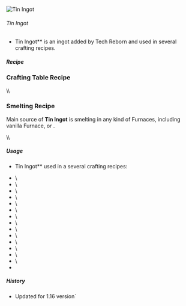 ![Tin Ingot](/mods/techreborn/tin_ingot.png)

###### Tin Ingot

- Tin Ingot** is an ingot added by Tech Reborn and used in
        several crafting recipes.

##### Recipe


### Crafting Table Recipe

<Recipe recipe=" input techreborn:tin_nugget techreborn:tin_nugget
techreborn:tin_nugget input techreborn:tin_nugget techreborn:tin_nugget
techreborn:tin_nugget input techreborn:tin_nugget techreborn:tin_nugget
techreborn:tin_nugget output techreborn:tin_ingot "/>
\\\\ <Recipe recipe=" input air air air input air
techreborn:tin_storage_block air input air air air output
techreborn:tin_ingot,9 "/>

### Smelting Recipe

Main source of **Tin Ingot** is smelting
<Mcitem id="techreborn:tin_dust"/> in any kind of
Furnaces, including vanilla Furnace,
<Mcitem id="techreborn:iron_furnace"/> or
<Mcitem id="techreborn:electric_furnace"/>.

<Recipe recipe=" size 1x1 input techreborn:tin_dust output
techreborn:tin_ingot tool techreborn:electric_furnace "/>

\\\\

<Recipe recipe=" size 1x1 input techreborn:tin_ore output
techreborn:tin_ingot tool techreborn:electric_furnace "/>

##### Usage

- Tin Ingot** used in a several crafting recipes:

* <Mcitem id="techreborn:tin_cable"/>\
* <Mcitem id="techreborn:empty_cell"/>\
* <Mcitem id="techreborn:mixed_metal_ingot"/>\
* <Mcitem id="techreborn:solid_canning_machine"/>\
* <Mcitem id="techreborn:tin_nugget"/>\
* <Mcitem id="techreborn:tin_storage_block"/>\
* <Mcitem id="techreborn:helium_coolant_cell_180k"/>\
* <Mcitem id="techreborn:helium_coolant_cell_360k"/>\
* <Mcitem id="techreborn:helium_coolant_cell_60k"/>\
* <Mcitem id="techreborn:nak_coolant_cell_180k"/>\
* <Mcitem id="techreborn:nak_coolant_cell_360k"/>\
* <Mcitem id="techreborn:nak_coolant_cell_60k"/>\
* <Mcitem id="techreborn:water_coolant_cell_10k"/>\
* <Mcitem id="techreborn:water_coolant_cell_30k"/>\
* <Mcitem id="techreborn:water_coolant_cell_60k"/>

##### History

* Updated for 1.16 version`
